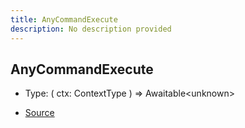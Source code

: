```yaml
---
title: AnyCommandExecute
description: No description provided
---
```


## AnyCommandExecute

- Type: (
  ctx: ContextType
) => Awaitable\<unknown>

- [Source](https://github.com/underctrl-io/commandkit/blob/e7997746676c2b18be64230c918cb998973d18b5/packages/commandkit/src/app/commands/Context.ts#L95)